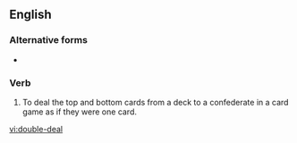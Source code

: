 {{also|double deal}}
==English==

===Alternative forms===
* {{l|en|double deal}}

===Verb===
{{en-verb|head=[[double]]-[[deal]]|double-deals|double-dealing|double-dealt}}

# To deal the top and bottom cards from a deck to a confederate in a card game as if they were one card.

[[vi:double-deal]]